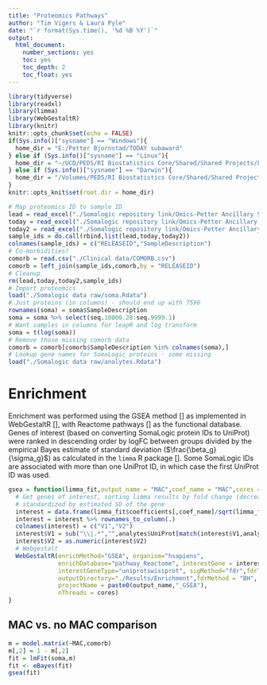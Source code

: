 ```yaml
---
title: "Proteomics Pathways"
author: "Tim Vigers & Laura Pyle"
date: "`r format(Sys.time(), '%d %B %Y')`"
output:
  html_document:
    number_sections: yes
    toc: yes
    toc_depth: 2
    toc_float: yes
---
```


```r
library(tidyverse)
library(readxl)
library(limma)
library(WebGestaltR)
library(knitr)
knitr::opts_chunk$set(echo = FALSE)
if(Sys.info()["sysname"] == "Windows"){
  home_dir = "E:/Petter Bjornstad/TODAY subaward"
} else if (Sys.info()["sysname"] == "Linux"){
  home_dir = "~/UCD/PEDS/RI Biostatistics Core/Shared/Shared Projects/Laura/Peds Endo/Petter Bjornstad/TODAY subaward"
} else if (Sys.info()["sysname"] == "Darwin"){
  home_dir = "/Volumes/PEDS/RI Biostatistics Core/Shared/Shared Projects/Laura/Peds Endo/Petter Bjornstad/TODAY subaward"
}
knitr::opts_knit$set(root.dir = home_dir)
```

```r
# Map proteomics ID to sample ID
lead = read_excel("./Somalogic repository link/Omics-Petter Ancillary Samples at Colorado LEAD Center - Wash U.xlsx") %>% select(releaseid,SAMPLE_ID) %>% rename(current_label = SAMPLE_ID)
today = read_excel("./Somalogic repository link/Omics-Petter Ancillary Samples at NIDDK-TODAY - Wash U.xlsx") %>% select(releaseid,current_label)
today2 = read_excel("./Somalogic repository link/Omics-Petter Ancillary Samples at NIDDK-TODAY2 - Wash U.xlsx") %>% select(releaseid,current_label)
sample_ids = do.call(rbind,list(lead,today,today2))
colnames(sample_ids) = c("RELEASEID","SampleDescription")
# Co-morbidities?
comorb = read.csv("./Clinical data/COMORB.csv")
comorb = left_join(sample_ids,comorb,by = "RELEASEID")
# Cleanup
rm(lead,today,today2,sample_ids)
# Import proteomics
load("./Somalogic data raw/soma.Rdata")
# Just proteins (in columns) - should end up with 7596
rownames(soma) = soma$SampleDescription
soma = soma %>% select(seq.10000.28:seq.9999.1)
# Want samples in columns for leapR and log transform
soma = t(log(soma))
# Remove those missing comorb data
comorb = comorb[comorb$SampleDescription %in% colnames(soma),]
# Lookup gene names for SomaLogic proteins - some missing
load("./Somalogic data raw/analytes.Rdata")
```

# Enrichment

Enrichment was performed using the GSEA method [] as implemented in WebGestaltR [], with Reactome pathways [] as the functional database. Genes of interest (based on converting SomaLogic protein IDs to UniProt) were ranked in descending order by logFC between groups divided by the empirical Bayes estimate of standard deviation ($\frac{\beta_g}{\sigma_g}$) as calculated in the `limma` R package []. Some SomaLogic IDs are associated with more than one UniProt ID, in which case the first UniProt ID was used.

```r
gsea = function(limma_fit,output_name = "MAC",coef_name = "MAC",cores = 8){
  # Get genes of interest, sorting limma results by fold change (decreasing), 
  # standardized by estimated SD of the gene
  interest = data.frame(limma_fit$coefficients[,coef_name]/sqrt(limma_fit$s2.post))
  interest = interest %>% rownames_to_column(.)
  colnames(interest) = c("V1","V2")
  interest$V1 = sub("\\|.*","",analytes$UniProt[match(interest$V1,analytes$AptName)])
  interest$V2 = as.numeric(interest$V2)
  # Webgestalt
  WebGestaltR(enrichMethod="GSEA", organism="hsapiens",
              enrichDatabase="pathway_Reactome", interestGene = interest,
              interestGeneType="uniprotswissprot", sigMethod="fdr",fdrThr = 0.1,
              outputDirectory="./Results/Enrichment",fdrMethod = "BH",
              projectName = paste0(output_name,"_GSEA"),
              nThreads = cores)
}
```

## MAC vs. no MAC comparison

```r
m = model.matrix(~MAC,comorb)
m[,2] = 1 - m[,2]
fit = lmFit(soma,m)
fit <- eBayes(fit)
gsea(fit)
```


